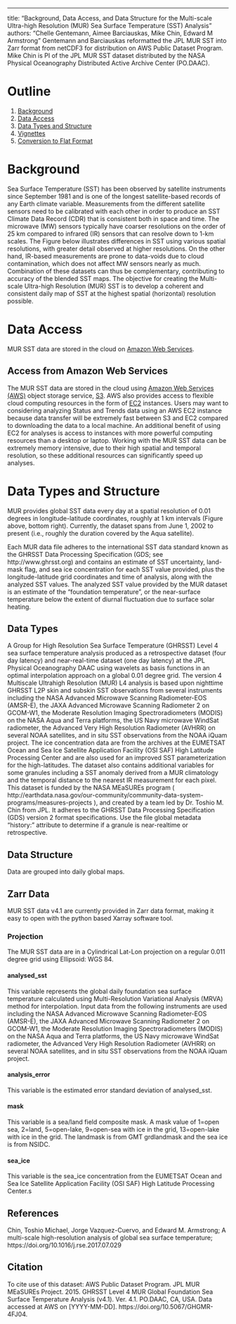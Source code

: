 ---
title: "Background, Data Access, and Data Structure for the  Multi-scale Ultra-high Resolution (MUR) Sea Surface Temperature (SST) Analysis"
authors: "Chelle Gentemann, Aimee Barciauskas, Mike Chin, Edward M Armstrong"
Gentemann and Barciauskas reformatted the JPL MUR SST into Zarr format from netCDF3 for distribution on AWS Public Dataset Program.  Mike Chin is PI of the JPL MUR SST dataset distributed by the NASA Physical Oceanography Distributed Active Archive Center (PO.DAAC).

<style type="text/css">
.table {
    width: 50%;
}
</style>
 
# Outline

1. [Background](#background)
2. [Data Access](#data-access)
3. [Data Types and Structure](#data-types-and-structure)
4. [Vignettes](#vignettes)
5. [Conversion to Flat Format](#conversion-to-flat-format)

# Background

Sea Surface Temperature (SST) has been observed by satellite instruments since September 1981 and is one of the longest satellite-based records of any Earth climate variable. Measurements from the different satellite sensors need to be calibrated with each other in order to produce an SST Climate Data Record (CDR) that is consistent both in space and time. The microwave (MW) sensors typically have coarser resolutions on the order of 25 km compared to infrared (IR) sensors that can resolve down to 1-km scales. The Figure below illustrates differences in SST using various spatial resolutions, with greater detail observed at higher resolutions. On the other hand, IR-based measurements are prone to data-voids due to cloud contamination, which does not affect MW sensors nearly as much.  Combination of these datasets can thus be complementary, contributing to accuracy of the blended SST maps. The objective for creating the Multi-scale Ultra-high Resolution (MUR) SST is to develop a coherent and consistent daily map of SST at the highest spatial (horizontal) resolution possible.

# Data Access

MUR SST data are stored in the cloud on [Amazon Web Services](https://registry.opendata.aws/mur_sst/).

## Access from Amazon Web Services

The MUR SST data are stored in the cloud using [Amazon Web Services (AWS)](https://aws.amazon.com/) object storage service, [S3](https://aws.amazon.com/s3/). AWS also provides access to flexible cloud computing resources in the form of [EC2](https://aws.amazon.com/ec2/) instances. Users may want to considering analyzing Status and Trends data using an AWS EC2 instance because data transfer will be extremely fast between S3 and EC2 compared to downloading the data to a local machine. An additional benefit of using EC2 for analyses is access to instances with more powerful computing resources than a desktop or laptop. Working with the MUR SST data can be extremely memory intensive, due to their high spatial and temporal resolution, so these additional resources can significantly speed up analyses.

# Data Types and Structure

MUR provides global SST data every day at a spatial resolution of 0.01 degrees in longitude-latitude coordinates, roughly at 1 km intervals (Figure above, bottom right). Currently, the dataset spans from June 1, 2002 to present (i.e., roughly the duration covered by the Aqua satellite).
 
Each MUR data file adheres to the international SST data standard known as the GHRSST Data Processing Specification (GDS; see http://www.ghrsst.org) and contains an estimate of SST uncertainty, land-mask flag, and sea ice concentration for each SST value provided, plus the longitude-latitude grid coordinates and time of analysis, along with the analyzed SST values. The analyzed SST value provided by the MUR dataset is an estimate of the "foundation temperature", or the near-surface temperature below the extent of diurnal fluctuation due to surface solar heating.

## Data Types

A Group for High Resolution Sea Surface Temperature (GHRSST) Level 4 sea surface temperature analysis produced as a retrospective dataset (four day latency) and near-real-time dataset (one day latency) at the JPL Physical Oceanography DAAC using wavelets as basis functions in an optimal interpolation approach on a global 0.01 degree grid. The version 4 Multiscale Ultrahigh Resolution (MUR) L4 analysis is based upon nighttime GHRSST L2P skin and subskin SST observations from several instruments including the NASA Advanced Microwave Scanning Radiometer-EOS (AMSR-E), the JAXA Advanced Microwave Scanning Radiometer 2 on GCOM-W1, the Moderate Resolution Imaging Spectroradiometers (MODIS) on the NASA Aqua and Terra platforms, the US Navy microwave WindSat radiometer, the Advanced Very High Resolution Radiometer (AVHRR) on several NOAA satellites, and in situ SST observations from the NOAA iQuam project. The ice concentration data are from the archives at the EUMETSAT Ocean and Sea Ice Satellite Application Facility (OSI SAF) High Latitude Processing Center and are also used for an improved SST parameterization for the high-latitudes. The dataset also contains additional variables for some granules including a SST anomaly derived from a MUR climatology and the temporal distance to the nearest IR measurement for each pixel. This dataset is funded by the NASA MEaSUREs program ( http://earthdata.nasa.gov/our-community/community-data-system-programs/measures-projects ), and created by a team led by Dr. Toshio M. Chin from JPL. It adheres to the GHRSST Data Processing Specification (GDS) version 2 format specifications. Use the file global metadata "history:" attribute to determine if a granule is near-realtime or retrospective.

## Data Structure

Data are grouped into daily global maps.

## Zarr Data

MUR SST data v4.1 are currently provided in Zarr data format, making it easy to open with the python based Xarray software tool.

### Projection

The MUR SST data are in a Cylindrical Lat-Lon projection on a regular 0.011 degree grid using Ellipsoid: WGS 84.  
    
    
#### analysed_sst

This variable represents the global daily foundation sea surface temperature calculated using Multi-Resolution Variational Analysis (MRVA) method for interpolation.  Input data from the following instruments are used including the NASA Advanced Microwave Scanning Radiometer-EOS (AMSR-E), the JAXA Advanced Microwave Scanning Radiometer 2 on GCOM-W1, the Moderate Resolution Imaging Spectroradiometers (MODIS) on the NASA Aqua and Terra platforms, the US Navy microwave WindSat radiometer, the Advanced Very High Resolution Radiometer (AVHRR) on several NOAA satellites, and in situ SST observations from the NOAA iQuam project.

#### analysis_error

This variable is the estimated error standard deviation of analysed_sst.

#### mask

This variable is a sea/land field composite mask.  A mask value of 1=open sea, 2=land, 5=open-lake, 9=open-sea with ice in the grid, 13=open-lake with ice in the grid.  The landmask is from GMT grdlandmask and the sea ice is from NSIDC.

#### sea_ice

This variable is the sea_ice concentration from the EUMETSAT Ocean and Sea Ice Satellite Application Facility (OSI SAF) High Latitude Processing Center.s

## References

Chin, Toshio Michael, Jorge Vazquez-Cuervo, and Edward M. Armstrong; A multi-scale high-resolution analysis of global sea surface temperature; https://doi.org/10.1016/j.rse.2017.07.029

## Citation

To cite use of this dataset: AWS Public Dataset Program.  JPL MUR MEaSUREs Project. 2015. GHRSST Level 4 MUR Global Foundation Sea Surface Temperature Analysis (v4.1). Ver. 4.1. PO.DAAC, CA, USA.  Data accessed at AWS on [YYYY-MM-DD]. https://doi.org/10.5067/GHGMR-4FJ04.
